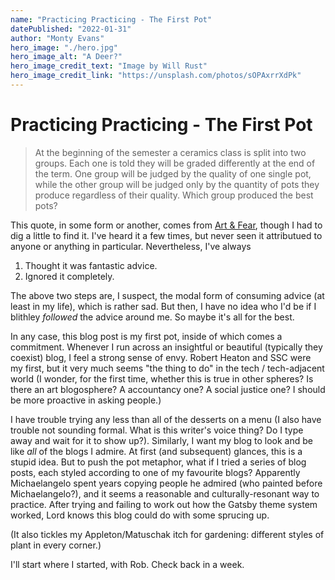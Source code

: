 ```yaml
---
name: "Practicing Practicing - The First Pot"
datePublished: "2022-01-31"
author: "Monty Evans"
hero_image: "./hero.jpg"
hero_image_alt: "A Deer?"
hero_image_credit_text: "Image by Will Rust"
hero_image_credit_link: "https://unsplash.com/photos/sOPAxrrXdPk"
---
```


# Practicing Practicing - The First Pot

> At the beginning of the semester a ceramics class is split into two groups.
> Each one is told they will be graded differently at the end of the term. One group will be judged by the quality of one single pot, while the other group will be judged only by the quantity of pots they produce regardless of their quality.
> Which group produced the best pots?

This quote, in some form or another, comes from [Art & Fear](https://www.amazon.com/Art-Fear-Observations-Rewards-Artmaking/dp/0961454733/ref=as_li_ss_tl), though I had to dig a little to find it.
I've heard it a few times, but never seen it attributued to anyone or anything in particular. Nevertheless, I've always

1. Thought it was fantastic advice.
2. Ignored it completely.

The above two steps are, I suspect, the modal form of consuming advice (at least in my life), which is rather sad. But then, I have no idea who I'd be if I blithley _followed_ the advice around me.
So maybe it's all for the best.

In any case, this blog post is my first pot, inside of which comes a commitment. Whenever I run across an insightful or beautiful (typically they coexist) blog, I feel a strong sense of envy. Robert Heaton and SSC were my first,
but it very much seems "the thing to do" in the tech / tech-adjacent world (I wonder, for the first time, whether this is true in other spheres? Is there an art blogosphere? A accountancy one? A social justice one? I should be more proactive in asking people.)

I have trouble trying any less than all of the desserts on a menu (I also have trouble not sounding formal. What is this writer's voice thing? Do I type away and wait for it to show up?). Similarly, I want my blog to look and be like _all_ of the blogs I admire.
At first (and subsequent) glances, this is a stupid idea. But to push the pot metaphor, what if I tried a series of blog posts, each styled according to one of my favourite blogs? Apparently Michaelangelo spent years copying people he admired (who painted before Michaelangelo?),
and it seems a reasonable and culturally-resonant way to practice. After trying and failing to work out how the Gatsby theme system worked, Lord knows this blog could do with some sprucing up.

(It also tickles my Appleton/Matuschak itch for gardening: different styles of plant in every corner.)

I'll start where I started, with Rob. Check back in a week.
